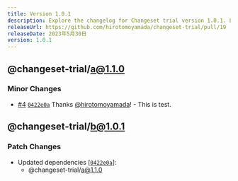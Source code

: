 ```yaml
---
title: Version 1.0.1
description: Explore the changelog for Changeset trial version 1.0.1. Learn about the latest features, bug fixes, and improvements.
releaseUrl: https://github.com/hirotomoyamada/changeset-trial/pull/19
releaseDate: 2023年5月30日
version: 1.0.1
---
```




## @changeset-trial/a@1.1.0

### Minor Changes

-   [#4](https://github.com/hirotomoyamada/changeset-trial/pull/4) [`0422e0a`](https://github.com/hirotomoyamada/changeset-trial/commit/0422e0a4d5c483b784def26e15b2f5528548c45d) Thanks [@hirotomoyamada](https://github.com/hirotomoyamada)! - This is test.

## @changeset-trial/b@1.0.1

### Patch Changes

-   Updated dependencies \[[`0422e0a`](https://github.com/hirotomoyamada/changeset-trial/commit/0422e0a4d5c483b784def26e15b2f5528548c45d)]:
    -   @changeset-trial/a@1.1.0
